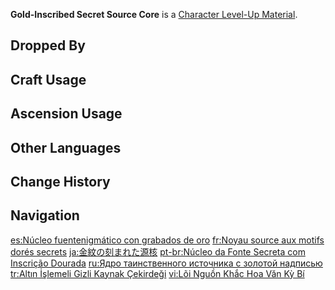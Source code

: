 {{Item Infobox
|id           = 113066
|image        = Item Gold-Inscribed Secret Source Core.png
|type         = Character Level-Up Materials
|group        = Normal Boss Drops
|invCategory  = Character Development Items
|quality      = 4
|description  = This is a core component that separated from the body of a Secret Source Automaton: Configuration Device that lost its ability to move after being defeated.<br>Some say that the cores that power all the Secret Source Automatons are actually the same kind of device, and that they simply carry different information, as attested to by the fact that the golden patterns on them are different. At first, the many commands were only added to the circuits to aid in its smooth running, but it seems that all the superimposition and layering of orders onto one another has wound up creating a rudimentary artificial intelligence.
|source1      = Dropped by Lv. 30+ [[Secret Source Automaton: Configuration Device]]
}}
'''Gold-Inscribed Secret Source Core''' is a [[Character Level-Up Material]].

==Dropped By==
{{Dropped By|level=30}}

==Craft Usage==
{{Craft Usage}}

==Ascension Usage==
{{Ascension Usage}}

==Other Languages==
{{Other Languages
|en       = Gold-Inscribed Secret Source Core
|zhs      = 秘刻金纹的源核
|zhs_rm   = 
|zht      = 秘刻金紋的源核
|zht_rm   = 
|zh_tl    = 
|ja       = 金紋の刻まれた源核
|ja_rm    = Kinmon no Kizamareta Gengaku{{Assumed}}
|ja_tl    = 
|ko       = 금빛 문양 근원 코어
|ko_tl    = 
|es       = Núcleo fuentenigmático con grabados de oro
|es_tl    = Enigmatic Source Core With Gold Engravings
|fr       = Noyau source aux motifs dorés secrets
|fr_tl    = Source Core with Secret Golden Patterns
|ru       = Ядро таинственного источника с золотой надписью
|ru_tl    = Mysterious Source Core with Gold Inscription
|th       = Gold-Inscribed Secret Source Core
|vi       = Lõi Nguồn Khắc Hoa Văn Kỳ Bí
|vi_tl    = Source Core with Mysterious Engravings
|de       = Energiekern mit mysteriösen goldenen Inschriften
|de_tl    = Energy Core With Mysterious Golden Inscriptions
|id       = Gold-Inscribed Secret Source Core
|pt       = Núcleo da Fonte Secreta com Inscrição Dourada
|pt_tl    = Secret Source Core with Golden Inscriptions
|tr       = Altın İşlemeli Gizli Kaynak Çekirdeği
|tr_tl    = 
|it       = Nucleo di Fonte segreta con incisioni dorate
|it_tl    = 
}}

==Change History==
{{Change History|5.1}}

==Navigation==
{{Development Item Navbox|Character Level-Up Materials}}

[[es:Núcleo fuentenigmático con grabados de oro]]
[[fr:Noyau source aux motifs dorés secrets]]
[[ja:金紋の刻まれた源核]]
[[pt-br:Núcleo da Fonte Secreta com Inscrição Dourada]]
[[ru:Ядро таинственного источника с золотой надписью]]
[[tr:Altın İşlemeli Gizli Kaynak Çekirdeği]]
[[vi:Lõi Nguồn Khắc Hoa Văn Kỳ Bí]]